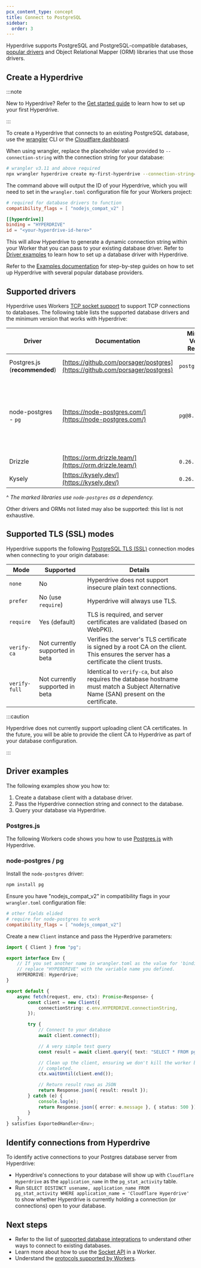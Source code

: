 ```yaml
---
pcx_content_type: concept
title: Connect to PostgreSQL
sidebar:
  order: 3
---
```



Hyperdrive supports PostgreSQL and PostgreSQL-compatible databases, [popular drivers](#supported-drivers) and Object Relational Mapper (ORM) libraries that use those drivers.

## Create a Hyperdrive

:::note

New to Hyperdrive? Refer to the [Get started guide](/hyperdrive/get-started/) to learn how to set up your first Hyperdrive.

:::

To create a Hyperdrive that connects to an existing PostgreSQL database, use the [wrangler](/workers/wrangler/install-and-update/) CLI or the [Cloudflare dashboard](https://dash.cloudflare.com/?to=/:account/workers-and-pages/hyperdrive).

When using wrangler, replace the placeholder value provided to `--connection-string` with the connection string for your database:

```sh
# wrangler v3.11 and above required
npx wrangler hyperdrive create my-first-hyperdrive --connection-string="postgres://user:password@database.host.example.com:5432/databasenamehere"
```

The command above will output the ID of your Hyperdrive, which you will need to set in the `wrangler.toml` configuration file for your Workers project:

```toml
# required for database drivers to function
compatibility_flags = [ "nodejs_compat_v2" ]

[[hyperdrive]]
binding = "HYPERDRIVE"
id = "<your-hyperdrive-id-here>"
```

This will allow Hyperdrive to generate a dynamic connection string within your Worker that you can pass to your existing database driver. Refer to [Driver examples](#driver-examples) to learn how to set up a database driver with Hyperdrive.

Refer to the [Examples documentation](/hyperdrive/examples/) for step-by-step guides on how to set up Hyperdrive with several popular database providers.

## Supported drivers

Hyperdrive uses Workers [TCP socket support](/workers/runtime-apis/tcp-sockets/#connect) to support TCP connections to databases. The following table lists the supported database drivers and the minimum version that works with Hyperdrive:

| Driver                        | Documentation                                                                | Minimum Version Required | Notes                                                                                                                                                                                                        |
| ----------------------------- | ---------------------------------------------------------------------------- | ------------------------ | ------------------------------------------------------------------------------------------------------------------------------------------------------------------------------------------------------------ |
| Postgres.js (**recommended**) | [https://github.com/porsager/postgres](https://github.com/porsager/postgres) | `postgres@3.4.4`         | Supported in both Workers & Pages.                                                                                                                                                                           |
| node-postgres - `pg`          | [https://node-postgres.com/](https://node-postgres.com/)                     | `pg@8.11.0`              | `8.11.4` introduced a bug with URL parsing and will not work. `8.11.5` fixes this. Requires the [`nodejs_compat_v2`](/workers/runtime-apis/nodejs/#enable-nodejs-with-workers) compatibility flag to be set. |
| Drizzle                       | [https://orm.drizzle.team/](https://orm.drizzle.team/)                       | `0.26.2`^                |                                                                                                                                                                                                              |
| Kysely                        | [https://kysely.dev/](https://kysely.dev/)                                   | `0.26.3`^                |                                                                                                                                                                                                              |

^ _The marked libraries use `node-postgres` as a dependency._

Other drivers and ORMs not listed may also be supported: this list is not exhaustive.

## Supported TLS (SSL) modes

Hyperdrive supports the following [PostgreSQL TLS (SSL)](https://www.postgresql.org/docs/current/libpq-ssl.html) connection modes when connecting to your origin database:

| Mode          | Supported                       | Details                                                                                                                                   |
| ------------- | ------------------------------- | ----------------------------------------------------------------------------------------------------------------------------------------- |
| `none`        | No                              | Hyperdrive does not support insecure plain text connections.                                                                              |
| `prefer`      | No (use `require`)              | Hyperdrive will always use TLS.                                                                                                           |
| `require`     | Yes (default)                   | TLS is required, and server certificates are validated (based on WebPKI).                                                                 |
| `verify-ca`   | Not currently supported in beta | Verifies the server's TLS certificate is signed by a root CA on the client. This ensures the server has a certificate the client trusts.  |
| `verify-full` | Not currently supported in beta | Identical to `verify-ca`, but also requires the database hostname must match a Subject Alternative Name (SAN) present on the certificate. |

:::caution

Hyperdrive does not currently support uploading client CA certificates. In the future, you will be able to provide the client CA to Hyperdrive as part of your database configuration.

:::

## Driver examples

The following examples show you how to:

1. Create a database client with a database driver.
2. Pass the Hyperdrive connection string and connect to the database.
3. Query your database via Hyperdrive.

### Postgres.js

The following Workers code shows you how to use [Postgres.js](https://github.com/porsager/postgres) with Hyperdrive.

<Render file="use-postgresjs-to-make-query" product="hyperdrive" />

### node-postgres / pg

Install the `node-postgres` driver:

```sh
npm install pg
```

Ensure you have "nodejs_compat_v2" in compatibility flags in your `wrangler.toml` configuration file:

```toml
# other fields elided
# require for node-postgres to work
compatibility_flags = [ "nodejs_compat_v2"]
```

Create a new `Client` instance and pass the Hyperdrive parameters:

```ts
import { Client } from "pg";

export interface Env {
	// If you set another name in wrangler.toml as the value for 'binding',
	// replace "HYPERDRIVE" with the variable name you defined.
	HYPERDRIVE: Hyperdrive;
}

export default {
	async fetch(request, env, ctx): Promise<Response> {
		const client = new Client({
			connectionString: c.env.HYPERDRIVE.connectionString,
		});

		try {
			// Connect to your database
			await client.connect();

			// A very simple test query
			const result = await client.query({ text: "SELECT * FROM pg_tables" });

			// Clean up the client, ensuring we don't kill the worker before that is
			// completed.
			ctx.waitUntil(client.end());

			// Return result rows as JSON
			return Response.json({ result: result });
		} catch (e) {
			console.log(e);
			return Response.json({ error: e.message }, { status: 500 });
		}
	},
} satisfies ExportedHandler<Env>;
```

## Identify connections from Hyperdrive

To identify active connections to your Postgres database server from Hyperdrive:

- Hyperdrive's connections to your database will show up with `Cloudflare Hyperdrive` as the `application_name` in the `pg_stat_activity` table.
- Run `SELECT DISTINCT usename, application_name FROM pg_stat_activity WHERE application_name = 'Cloudflare Hyperdrive'` to show whether Hyperdrive is currently holding a connection (or connections) open to your database.

## Next steps

- Refer to the list of [supported database integrations](/workers/databases/connecting-to-databases/) to understand other ways to connect to existing databases.
- Learn more about how to use the [Socket API](/workers/runtime-apis/tcp-sockets) in a Worker.
- Understand the [protocols supported by Workers](/workers/reference/protocols/).
